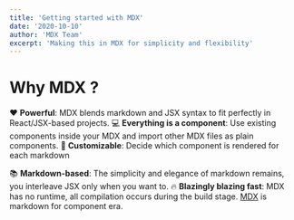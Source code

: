 ```yaml
---
title: 'Getting started with MDX'
date: '2020-10-10'
author: 'MDX Team'
excerpt: 'Making this in MDX for simplicity and flexibility'
---
```


<h1 style={{ fontSize: '5rem' }}>Why MDX ?</h1>

<MyBackground>

❤️ **Powerful**: MDX blends markdown and JSX syntax to fit perfectly in
React/JSX-based projects.
💻 **Everything is a component**: Use existing components inside your
MDX and import other MDX files as plain components.
🔧 **Customizable**: Decide which component is rendered for each markdown

📚 **Markdown-based**: The simplicity and elegance of markdown remains,
you interleave JSX only when you want to.
🔥 **Blazingly blazing fast**: MDX has no runtime, all compilation occurs
during the build stage.
[MDX](https://mdxjs.com) is markdown for component era.

</MyBackground>

